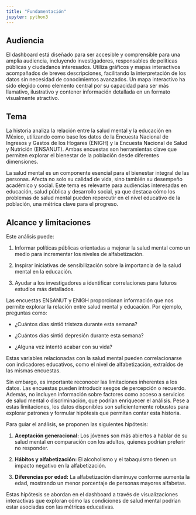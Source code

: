 ```yaml
---
title: "Fundamentación"
jupyter: python3
---
```


::: {style="text-align; justify"}
## Audiencia

El dashboard está diseñado para ser accesible y comprensible para una amplia audiencia, incluyendo investigadores, responsables de políticas públicas y ciudadanos interesados. Utiliza gráficos y mapas interactivos acompañados de breves descripciones, facilitando la interpretación de los datos sin necesidad de conocimientos avanzados. Un mapa interactivo ha sido elegido como elemento central por su capacidad para ser más llamativo, ilustrativo y contener información detallada en un formato visualmente atractivo.

## Tema

La historia analiza la relación entre la salud mental y la educación en México, utilizando como base los datos de la Encuesta Nacional de Ingresos y Gastos de los Hogares (ENIGH) y la Encuesta Nacional de Salud y Nutrición (ENSANUT). Ambas encuestas son herramientas clave que permiten explorar el bienestar de la población desde diferentes dimensiones.

La salud mental es un componente esencial para el bienestar integral de las personas. Afecta no solo su calidad de vida, sino también su desempeño académico y social. Este tema es relevante para audiencias interesadas en educación, salud pública y desarrollo social, ya que destaca cómo los problemas de salud mental pueden repercutir en el nivel educativo de la población, una métrica clave para el progreso.

## Alcance y limitaciones

Este análisis puede:

1.  Informar políticas públicas orientadas a mejorar la salud mental como un medio para incrementar los niveles de alfabetización.

2.  Inspirar iniciativas de sensibilización sobre la importancia de la salud mental en la educación.

3.  Ayudar a los investigadores a identificar correlaciones para futuros estudios más detallados.

Las encuestas ENSANUT y ENIGH proporcionan información que nos permite explorar la relación entre salud mental y educación. Por ejemplo, preguntas como:

-   ¿Cuántos días sintió tristeza durante esta semana?

-   ¿Cuántos días sintió depresión durante esta semana?

-   ¿Alguna vez intentó acabar con su vida?

Estas variables relacionadas con la salud mental pueden correlacionarse con indicadores educativos, como el nivel de alfabetización, extraídos de las mismas encuestas.

Sin embargo, es importante reconocer las limitaciones inherentes a los datos. Las encuestas pueden introducir sesgos de percepción o recuerdo. Además, no incluyen información sobre factores como acceso a servicios de salud mental o discriminación, que podrían enriquecer el análisis. Pese a estas limitaciones, los datos disponibles son suficientemente robustos para explorar patrones y formular hipótesis que permitan contar esta historia.

Para guiar el análisis, se proponen las siguientes hipótesis:

1.  **Aceptación generacional:** Los jóvenes son más abiertos a hablar de su salud mental en comparación con los adultos, quienes podrían preferir no responder.

2.  **Hábitos y alfabetización:** El alcoholismo y el tabaquismo tienen un impacto negativo en la alfabetización.

3.  **Diferencias por edad:** La alfabetización disminuye conforme aumenta la edad, mostrando un menor porcentaje de personas mayores alfabetas.

Estas hipótesis se abordan en el dashboard a través de visualizaciones interactivas que exploran cómo las condiciones de salud mental podrían estar asociadas con las métricas educativas.
:::
